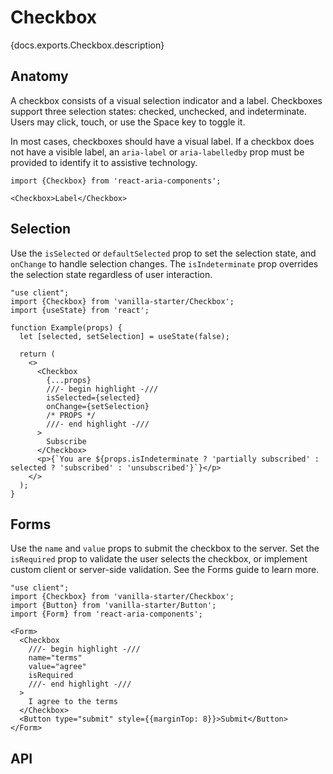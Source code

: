 

# Checkbox

<PageDescription>{docs.exports.Checkbox.description}</PageDescription>

<ExampleSwitcher>
  <VisualExample
    component={VanillaCheckbox}
    docs={docs.exports.Checkbox}
    links={docs.links}
    props={['children', 'isIndeterminate', 'isDisabled']}
    initialProps={{children: 'Remember me'}}
    files={["starters/docs/src/Checkbox.tsx", "starters/docs/src/Checkbox.css", "starters/docs/src/theme.css"]} />
  <VisualExample
    component={TailwindCheckbox}
    docs={docs.exports.Checkbox}
    links={docs.links}
    props={['children', 'isIndeterminate', 'isDisabled']}
    initialProps={{children: 'Remember me'}}
    files={["starters/tailwind/src/Checkbox.tsx", "starters/tailwind/src/index.css"]} />
</ExampleSwitcher>

## Anatomy

<Anatomy />

A checkbox consists of a visual selection indicator and a label. Checkboxes support three
selection states: checked, unchecked, and indeterminate. Users may click, touch, or use the <Keyboard>Space</Keyboard> key to toggle it.

In most cases, checkboxes should have a visual label. If a checkbox does not have a visible label, an `aria-label` or `aria-labelledby` prop must be provided to identify it to assistive technology.

```tsx
import {Checkbox} from 'react-aria-components';

<Checkbox>Label</Checkbox>
```

## Selection

Use the `isSelected` or `defaultSelected` prop to set the selection state, and `onChange` to handle selection changes. The `isIndeterminate` prop overrides the selection state regardless of user interaction.

```tsx render wide docs={docs.exports.Checkbox} links={docs.links} props={['isIndeterminate']}
"use client";
import {Checkbox} from 'vanilla-starter/Checkbox';
import {useState} from 'react';

function Example(props) {
  let [selected, setSelection] = useState(false);

  return (
    <>
      <Checkbox 
        {...props}
        ///- begin highlight -///
        isSelected={selected}
        onChange={setSelection}
        /* PROPS */
        ///- end highlight -///
      >
        Subscribe
      </Checkbox>
      <p>{`You are ${props.isIndeterminate ? 'partially subscribed' : selected ? 'subscribed' : 'unsubscribed'}`}</p>
    </>
  );
}
```

## Forms

Use the `name` and `value` props to submit the checkbox to the server. Set the `isRequired` prop to validate the user selects the checkbox, or implement custom client or server-side validation. See the Forms guide to learn more.

```tsx render
"use client";
import {Checkbox} from 'vanilla-starter/Checkbox';
import {Button} from 'vanilla-starter/Button';
import {Form} from 'react-aria-components';

<Form>
  <Checkbox
    ///- begin highlight -///
    name="terms"
    value="agree"
    isRequired
    ///- end highlight -///
  >
    I agree to the terms
  </Checkbox>
  <Button type="submit" style={{marginTop: 8}}>Submit</Button>
</Form>
```

## API

<PropTable component={docs.exports.Checkbox} links={docs.links} showDescription />

<StateTable defaultClassName="react-aria-Checkbox" properties={docs.exports.CheckboxRenderProps.properties} />
